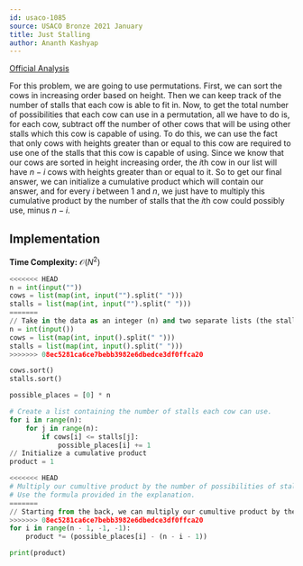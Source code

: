 ```yaml
---
id: usaco-1085
source: USACO Bronze 2021 January
title: Just Stalling
author: Ananth Kashyap
---
```


[Official Analysis](http://www.usaco.org/current/data/sol_prob3_bronze_jan21.html)

For this problem, we are going to use permutations. First, we can sort the cows in increasing order based on
height. Then we can keep track of the number of stalls that each cow is able to fit in. Now, to get the total
number of possibilities that each cow can use in a permutation, all we have to do is, for each cow, subtract
off the number of other cows that will be using other stalls which this cow is capable of using. To do this, we
can use the fact that only cows with heights greater than or equal to this cow are required to use one of the
stalls that this cow is capable of using. Since we know that our cows are sorted in height increasing order,
the $i$th cow in our list will have $n-i$ cows with heights greater than or equal to it. So to
get our final answer, we can initialize a cumulative product which will contain our answer, and for every
$i$ between 1 and $n$, we just have to multiply this cumulative product by the number of
stalls that the $i$th cow could possibly use, minus $n-i$.

## Implementation

**Time Complexity:** $\mathcal{O}(N^2)$

<LanguageSection>

<PySection>

```python
<<<<<<< HEAD
n = int(input(""))
cows = list(map(int, input("").split(" ")))
stalls = list(map(int, input("").split(" ")))
=======
// Take in the data as an integer (n) and two separate lists (the stalls and the cows) using Python standard input.
n = int(input())
cows = list(map(int, input().split(" ")))
stalls = list(map(int, input().split(" ")))
>>>>>>> 08ec5281ca6ce7bebb3982e6dbedce3df0ffca20

cows.sort()
stalls.sort()

possible_places = [0] * n

# Create a list containing the number of stalls each cow can use.
for i in range(n):
    for j in range(n):
        if cows[i] <= stalls[j]:
            possible_places[i] += 1
// Initialize a cumulative product
product = 1

<<<<<<< HEAD
# Multiply our cumultive product by the number of possibilities of stalls that each cow can take
# Use the formula provided in the explanation.
=======
// Starting from the back, we can multiply our cumultive product by the number of possibilities of stalls that each cow can take in a permutation, based off of the formula provided in the explanation.
>>>>>>> 08ec5281ca6ce7bebb3982e6dbedce3df0ffca20
for i in range(n - 1, -1, -1):
    product *= (possible_places[i] - (n - i - 1))

print(product)
```

</PySection>

</LanguageSection>
